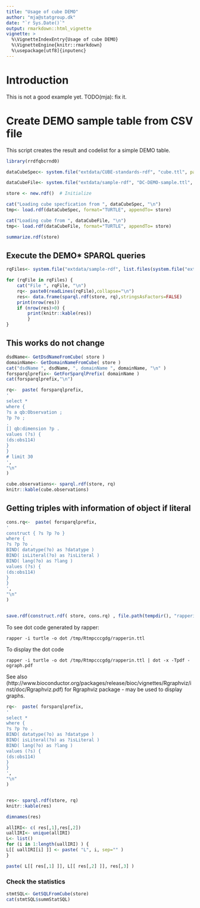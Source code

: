 ```yaml
---
title: "Usage of cube DEMO"
author: "mja@statgroup.dk"
date: "`r Sys.Date()`"
output: rmarkdown::html_vignette
vignette: >
  %\VignetteIndexEntry{Usage of cube DEMO}
  %\VignetteEngine{knitr::rmarkdown}
  %\usepackage[utf8]{inputenc}
---
```


# Introduction

This is not a good example yet.
TODO(mja): fix it.

# Create DEMO sample table from CSV file

This script creates the result and codelist for a simple DEMO table.

```r
library(rrdfqbcrnd0)

dataCubeSpec<- system.file("extdata/CUBE-standards-rdf", "cube.ttl", package="rrdfqbcrnd0")

dataCubeFile<- system.file("extdata/sample-rdf", "DC-DEMO-sample.ttl", package="rrdfqbcrnd0")

store <- new.rdf()  # Initialize

cat("Loading cube specfication from ", dataCubeSpec, "\n")
tmp<- load.rdf(dataCubeSpec, format="TURTLE", appendTo= store)

cat("Loading cube from ", dataCubeFile, "\n")
tmp<- load.rdf(dataCubeFile, format="TURTLE", appendTo= store)

summarize.rdf(store)

```

## Execute the DEMO* SPARQL queries

```r

rqFiles<- system.file("extdata/sample-rdf", list.files(system.file("extdata/sample-rdf",  package="rrdfqbcrnd0"), pattern="DEMO.+rq$"),  package="rrdfqbcrnd0")

for (rqFile in rqFiles) {
    cat("File ", rqFile, "\n")
    rq<- paste0(readLines(rqFile),collapse="\n")
    res<- data.frame(sparql.rdf(store, rq),stringsAsFactors=FALSE)
    print(nrow(res))
    if (nrow(res)>0) {
        print(knitr::kable(res))
        }
}

```

## This works do not change

```r

dsdName<- GetDsdNameFromCube( store )
domainName<- GetDomainNameFromCube( store )
cat("dsdName ", dsdName, ", domainName ", domainName, "\n" )
forsparqlprefix<- GetForSparqlPrefix( domainName )
cat(forsparqlprefix,"\n")

rq<-  paste( forsparqlprefix,
'
select *
where { 
?s a qb:Observation ; 
?p ?o ;
.
[] qb:dimension ?p .
values (?s) {
(ds:obs114)
}
}
# limit 30
',
"\n"                               
)

cube.observations<- sparql.rdf(store, rq)
knitr::kable(cube.observations)


```

## Getting triples with information of object if literal


```r
cons.rq<-  paste( forsparqlprefix,
'
construct { ?s ?p ?o }
where { 
?s ?p ?o .
BIND( datatype(?o) as ?datatype )
BIND( isLiteral(?o) as ?isLiteral )
BIND( lang(?o) as ?lang )
values (?s) {
(ds:obs114)
}
}
',
"\n"                               
)


save.rdf(construct.rdf( store, cons.rq) , file.path(tempdir(), "rapperin.ttl"), "TURTLE")
```

To see dot code generated by rapper:
```
rapper -i turtle -o dot /tmp/Rtmpcccgdg/rapperin.ttl
```

To display the dot code
```
rapper -i turtle -o dot /tmp/Rtmpcccgdg/rapperin.ttl | dot -x -Tpdf -ograph.pdf
```

See also (http://www.bioconductor.org/packages/release/bioc/vignettes/Rgraphviz/inst/doc/Rgraphviz.pdf) for Rgraphviz package - may be used to display graphs.


```r

rq<-  paste( forsparqlprefix,
'
select *
where { 
?s ?p ?o .
BIND( datatype(?o) as ?datatype )
BIND( isLiteral(?o) as ?isLiteral )
BIND( lang(?o) as ?lang )
values (?s) {
(ds:obs114)
}
}
',
"\n"                               
)


res<- sparql.rdf(store, rq)
knitr::kable(res)

dimnames(res)

allIRI<- c( res[,1],res[,2])
uallIRI<- unique(allIRI)
L<- list()
for (i in 1:length(uallIRI) ) {
L[[ uallIRI[i] ]] <- paste( "L", i, sep="" )
}

paste( L[[ res[,1] ]], L[[ res[,2] ]], res[,3] )

```

### Check the statistics

```r

stmtSQL<- GetSQLFromCube(store) 
cat(stmtSQL$summStatSQL) 

```
